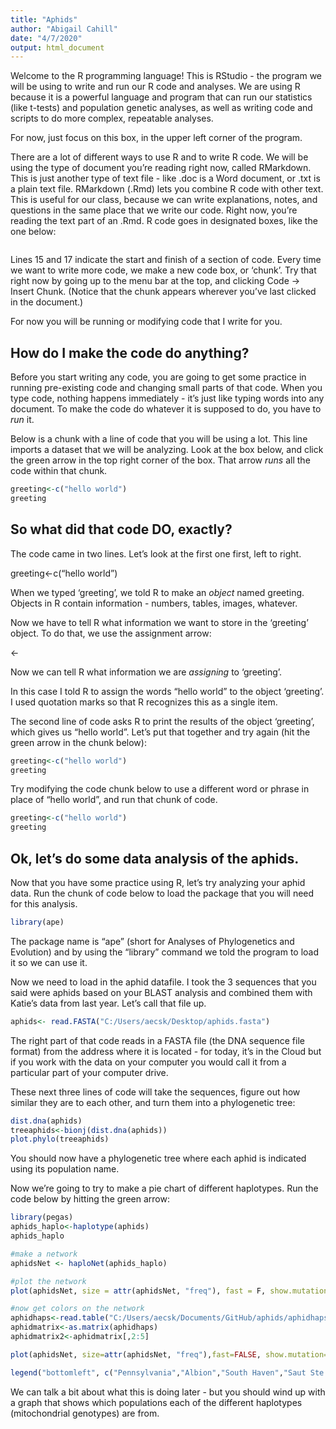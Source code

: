```yaml
---
title: "Aphids"
author: "Abigail Cahill"
date: "4/7/2020"
output: html_document
---
```


Welcome to the R programming language! This is RStudio - the program we will be using to write and run our R code and analyses. We are using R because it is a powerful language and program that can run our statistics (like t-tests) and population genetic analyses, as well as writing code and scripts to do more complex, repeatable analyses.


For now, just focus on this box, in the upper left corner of the program.

There are a lot of different ways to use R and to write R code. We will be using the type of document you're reading right now, called RMarkdown. This is just another type of text file - like .doc is a Word document, or .txt is a plain text file. RMarkdown (.Rmd) lets you combine R code with other text. This is useful for our class, because we can write explanations, notes, and questions in the same place that we write our code. Right now, you're reading the text part of an .Rmd. R code goes in designated boxes, like the one below:

```r

```

Lines 15 and 17 indicate the start and finish of a section of code. Every time we want to write more code, we make a new code box, or 'chunk'. Try that right now by going up to the menu bar at the top, and clicking Code -> Insert Chunk. (Notice that the chunk appears wherever you've last clicked in the document.)

For now you will be running or modifying code that I write for you.

## How do I make the code do anything?

Before you start writing any code, you are going to get some practice in running pre-existing code and changing small parts of that code. When you type code, nothing happens immediately - it's just like typing words into any document. To make the code do whatever it is supposed to do, you have to *run* it.

Below is a chunk with a line of code that you will be using a lot. This line imports a dataset that we will be analyzing. Look at the box below, and click the green arrow in the top right corner of the box. That arrow *runs* all the code within that chunk.


```r
greeting<-c("hello world")
greeting
```

## So what did that code DO, exactly?

The code came in two lines. Let's look at the first one first, left to right.

greeting<-c("hello world")

When we typed 'greeting', we told R to make an *object* named greeting. Objects in R contain information - numbers, tables, images, whatever. 

Now we have to tell R what information we want to store in the 'greeting' object. To do that, we use the assignment arrow:

<-

Now we can tell R what information we are *assigning* to 'greeting'.

In this case I told R to assign the words "hello world" to the object 'greeting'. I used quotation marks so that R recognizes this as a single item.

The second line of code asks R to print the results of the object 'greeting', which gives us "hello world". Let's put that together and try again (hit the green arrow in the chunk below):

```r
greeting<-c("hello world")
greeting
```

Try modifying the code chunk below to use a different word or phrase in place of "hello world", and run that chunk of code.
```r
greeting<-c("hello world")
greeting
```


## Ok, let's do some data analysis of the aphids.

Now that you have some practice using R, let's try analyzing your aphid data. Run the chunk of code below to load the package that you will need for this analysis.

```r
library(ape)
```

The package name is "ape" (short for Analyses of Phylogenetics and Evolution) and by using the "library" command we told the program to load it so we can use it. 

Now we need to load in the aphid datafile. I took the 3 sequences that you said were aphids based on your BLAST analysis and combined them with Katie's data from last year. Let's call that file up.

```r
aphids<- read.FASTA("C:/Users/aecsk/Desktop/aphids.fasta")
```

The right part of that code reads in a FASTA file (the DNA sequence file format) from the address where it is located - for today, it's in the Cloud but if you work with the data on your computer you would call it from a particular part of your computer drive.

These next three lines of code will take the sequences, figure out how similar they are to each other, and turn them into a phylogenetic tree:

```r
dist.dna(aphids)
treeaphids<-bionj(dist.dna(aphids))
plot.phylo(treeaphids)
```

You should now have a phylogenetic tree where each aphid is indicated using its population name. 

Now we're going to try to make a pie chart of different haplotypes. Run the code below by hitting the green arrow:
```r
library(pegas)
aphids_haplo<-haplotype(aphids)
aphids_haplo

#make a network
aphidsNet <- haploNet(aphids_haplo)

#plot the network
plot(aphidsNet, size = attr(aphidsNet, "freq"), fast = F, show.mutation=0)

#now get colors on the network
aphidhaps<-read.table("C:/Users/aecsk/Documents/GitHub/aphids/aphidhaps2020.txt",header=TRUE)
aphidmatrix<-as.matrix(aphidhaps)
aphidmatrix2<-aphidmatrix[,2:5]

plot(aphidsNet, size=attr(aphidsNet, "freq"),fast=FALSE, show.mutation=0, scale.ratio = 0.25, cex = 0.5, pie=aphidmatrix2)

legend("bottomleft", c("Pennsylvania","Albion","South Haven","Saut Ste Marie"), text.col=c("red","cyan","green","black"))

```

We can talk a bit about what this is doing later - but you should wind up with a graph that shows which populations each of the different haplotypes (mitochondrial genotypes) are from.